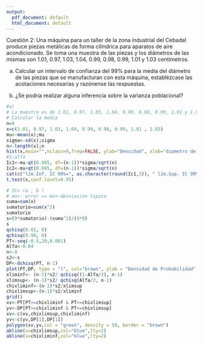 ---
output:
  pdf_document: default
  html_document: default
---
Cuestión 2: Una máquina para un taller de la zona industrial del Cebadal produce piezas metálicas de forma cilíndrica para aparatos de aire acondicionado. Se toma una muestra de las piezas y los diámetros de las mismas son 1.01, 0.97, 1.03, 1.04, 0.99, 0.98, 0.99, 1.01 y 1.03 centímetros.  

a) Calcular un intervalo de confianza del 99% para la media del diámetro de las piezas que se manufacturan con esta máquina, establézcase las acotaciones necesarias y razónense las respuestas. 

b) ¿Se podría realizar alguna inferencia sobre la varianza poblacional? 

```{r}
#a)
# La muestra es de 1.01, 0.97, 1.03, 1.04, 0.99, 0.98, 0.99, 1.01 y 1.03
# Calcular la media
n=9
x=c(1.01, 0.97, 1.03, 1.04, 0.99, 0.98, 0.99, 1.01 , 1.03)
mu<-mean(x);mu
sigma<-sd(x);sigma 
n<-length(x);n 
hist(x,main="",nclass=9,freq=FALSE, ylab="Densidad", xlab="diametro de las piezas metalicas ", density = 10.5, col="green", border = "brown")
#1-alfa
Ic1<-mu-qt(0.995, df=(n-1))*sigma/sqrt(n) 
Ic2<-mu+qt(0.995, df=(n-1))*sigma/sqrt(n) 
cat(c("lím.Inf. IC 99%=", as.character(round(Ic1,3)), " lím.Sup. IC 99% =", as.character(round(Ic2,3))))
t.test(x,conf.level=0.95)
```
```{r}
# IC= (a , b )
# mu+- error == mu+-desviacion tipica 
suma=sum(x)
sumatorio=sum(x^2)
sumatorio
s=(9*sumatorio)-(suma^2)/(9*8)
s
qchisq(0.02, 8)
qchisq(0.98, 8)
PT<-seq(-0.5,20,0.001) 
Alfa<-0.04 
n<-9
s2<-s
DP<-dchisq(PT, n-1) 
plot(PT,DP, type = "l", col="brown", ylab = "Densidad de Probabilidad", xlab = "Estadístico") 
xliminf<- (n-1)*s2/ qchisq((1-Alfa/2), n-1) 
xlimsup<- (n-1)*s2/ qchisq(Alfa/2, n-1)
chixliminf<-(n-1)*s2/xlimsup 
chixlimsup<-(n-1)*s2/xliminf
grid() 
xv<-PT[PT>=chixliminf & PT<=chixlimsup] 
yv<-DP[PT>=chixliminf & PT<=chixlimsup] 
xv<-c(xv,chixlimsup,chixliminf) 
yv<-c(yv,DP[1],DP[1])
polygon(xv,yv,col = "green", density = 50, border = "brown") 
abline(v=chixlimsup,col="blue",lty=2) 
abline(v=chixliminf,col="blue",lty=2)


```

